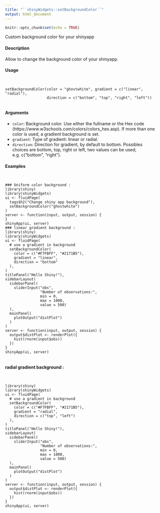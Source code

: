 ```yaml
---
title: "``shinyWidgets::setBackgroundColor``"
output: html_document
---
```


```r
knitr::opts_chunk$set(echo = TRUE)
```

Custom background color for your shinyapp

#### Description

Allow to change the background color of your shinyapp.

#### Usage

<pre><code>

setBackgroundColor(color = "ghostwhite", gradient = c("linear", "radial"), 
                   direction = c("bottom", "top", "right", "left"))

</code></pre>

#### Arguments

* ``color``: Background color. Use either the fullname or the Hex code (https://www.w3schools.com/colors/colors_hex.asp). If more than one color is used, a gradient background is set.
* ``gradient``: Type of gradient: linear or radial.
* ``direction``: Direction for gradient, by default to bottom. Possibles choices are bottom, top, right or left, two values can be used, e.g. c("bottom", "right").

#### Examples
<pre><code>

### Uniform color background :
library(shiny)
library(shinyWidgets)
ui <- fluidPage(
  tags$h2("Change shiny app background"),
  setBackgroundColor("ghostwhite")
)
server <- function(input, output, session) {
}
shinyApp(ui, server)
### linear gradient background :
library(shiny)
library(shinyWidgets)
ui <- fluidPage(
  # use a gradient in background
  setBackgroundColor(
    color = c("#F7FBFF", "#2171B5"),
    gradient = "linear",
    direction = "bottom"
  ),
)
titlePanel("Hello Shiny!"),
sidebarLayout(
  sidebarPanel(
    sliderInput("obs",
                "Number of observations:",
                min = 0,
                max = 1000,
                value = 500)
  ),
  mainPanel(
    plotOutput("distPlot")
  )
)
server <- function(input, output, session) {
  output$distPlot <- renderPlot({
    hist(rnorm(input$obs))
  })
}
shinyApp(ui, server)

</code></pre>

#### radial gradient background :
<pre><code>

library(shiny)
library(shinyWidgets)
ui <- fluidPage(
  # use a gradient in background
  setBackgroundColor(
    color = c("#F7FBFF", "#2171B5"),
    gradient = "radial",
    direction = c("top", "left")
  ),
)
titlePanel("Hello Shiny!"),
sidebarLayout(
  sidebarPanel(
    sliderInput("obs",
                "Number of observations:",
                min = 0,
                max = 1000,
                value = 500)
  ),
  mainPanel(
    plotOutput("distPlot")
  )
)
server <- function(input, output, session) {
  output$distPlot <- renderPlot({
    hist(rnorm(input$obs))
  })
}
shinyApp(ui, server)

</code></pre>



